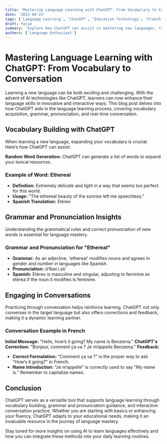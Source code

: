 ```yaml
---
title: 'Mastering Language Learning with ChatGPT: From Vocabulary to Conversation'
date: '2023-04-23'
tags: ['Language Learning', 'ChatGPT', 'Education Technology', 'French', 'Spanish']
draft: false
summary: 'Explore how ChatGPT can assist in mastering new languages, from building vocabulary to practicing grammar and engaging in real-time conversation.'
authors: ['Language Enthusiast']
---
```


# Mastering Language Learning with ChatGPT: From Vocabulary to Conversation

Learning a new language can be both exciting and challenging. With the advent of AI technologies like ChatGPT, learners can now enhance their language skills in innovative and interactive ways. This blog post delves into how ChatGPT aids in the language learning process, covering vocabulary acquisition, grammar, pronunciation, and real-time conversation.

## Vocabulary Building with ChatGPT

When learning a new language, expanding your vocabulary is crucial. Here’s how ChatGPT can assist:

**Random Word Generation:** ChatGPT can generate a list of words to expand your lexical resources.

### Example of Word: Ethereal

- **Definition:** Extremely delicate and light in a way that seems too perfect for this world.
- **Usage:** "The ethereal beauty of the sunrise left me speechless."
- **Spanish Translation:** Etéreo

## Grammar and Pronunciation Insights

Understanding the grammatical rules and correct pronunciation of new words is essential for language mastery.

### Grammar and Pronunciation for "Ethereal"

- **Grammar:** As an adjective, 'ethereal' modifies nouns and agrees in gender and number in languages like Spanish.
- **Pronunciation:** /ɪˈθɪər.i.əl/
- **Spanish:** Etéreo is masculine and singular, adjusting to feminine as etérea if the noun it modifies is feminine.

## Engaging in Conversations

Practicing through conversation helps reinforce learning. ChatGPT not only converses in the target language but also offers corrections and feedback, making it a dynamic learning partner.

### Conversation Example in French

**Initial Message:** "Hello, how’s it going? My name is Benzema."
**ChatGPT's Correction:** "Bonjour, comment ça va ? Je m’appelle Benzema."
**Feedback:**
- **Correct Formulation:** "Comment ça va ?" is the proper way to ask "How’s it going?" in French.
- **Name Introduction:** "Je m’appelle" is correctly used to say "My name is." Remember to capitalize names.

## Conclusion

ChatGPT serves as a versatile tool that supports language learning through vocabulary building, grammar and pronunciation guidance, and interactive conversation practice. Whether you are starting with basics or enhancing your fluency, ChatGPT adapts to your educational needs, making it an invaluable resource in the journey of language mastery.

Stay tuned for more insights on using AI to learn languages effectively and how you can integrate these methods into your daily learning routines.

